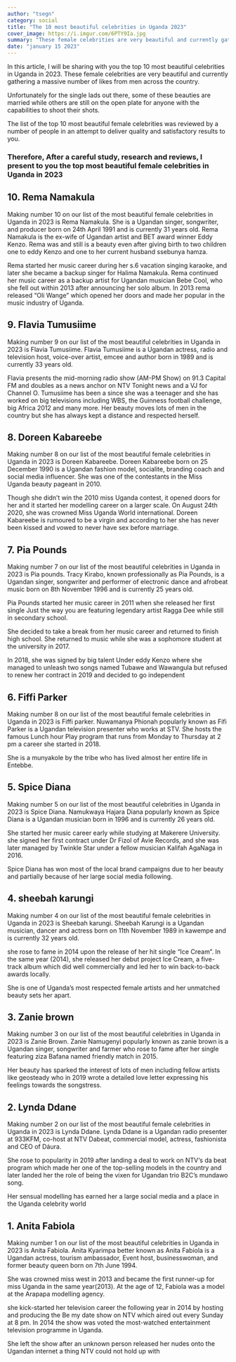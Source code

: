 ```yaml
---
author: "tsegn"
category: social
title: "The 10 most beautiful celebrities in Uganda 2023"
cover_image: https://i.imgur.com/6PTY9Ia.jpg
summary: "These female celebrities are very beautiful and currently gathering a massive number of likes"
date: "january 15 2023"
---
```


In this article, I will be sharing with you the top 10 most beautiful celebrities in Uganda in 2023. These female celebrities are very beautiful and currently gathering a massive number of likes from men across the country.

Unfortunately for the single lads out there, some of these beauties are married while others are still on the open plate for anyone with the capabilities to shoot their shots.

<AdsComponent />


The list of the top 10 most beautiful female celebrities was reviewed by a number of people in an attempt to deliver quality and satisfactory results to you.

### Therefore, After a careful study, research and reviews, I present to you the top most beautiful female celebrities in Uganda in 2023

## 10. Rema Namakula

Making number 10 on our list of the most beautiful female celebrities in Uganda in 2023 is Rema Namakula. She is a Ugandan singer, songwriter, and producer born on 24th April 1991 and is currently 31 years old. Rema Namakula is the ex-wife of Ugandan artist and BET award winner Eddy Kenzo. Rema was and still is a beauty even after giving birth to two children one to eddy Kenzo and one to her current husband ssebunya hamza.

Rema started her music career during her s.6 vacation singing karaoke, and later she became a backup singer for Halima Namakula. Rema continued her music career as a backup artist for Ugandan musician Bebe Cool, who she fell out within 2013 after announcing her solo album. In 2013 rema released “Oli Wange” which opened her doors and made her popular in the music industry of Uganda.

## 9. Flavia Tumusiime

Making number 9 on our list of the most beautiful celebrities in Uganda in 2023 is Flavia Tumusiime. Flavia Tumusiime is a Ugandan actress, radio and television host, voice-over artist, emcee and author born in 1989 and is currently 33 years old.

Flavia presents the mid-morning radio show (AM-PM Show) on 91.3 Capital FM and doubles as a news anchor on NTV Tonight news and a VJ for Channel O. Tumusiime has been a since she was a teenager and she has worked on big televisions including WBS, the Guinness football challenge, big Africa 2012 and many more. Her beauty moves lots of men in the country but she has always kept a distance and respected herself.

<AdsComponent />


## 8. Doreen Kabareebe

Making number 8 on our list of the most beautiful female celebrities in Uganda in 2023 is Doreen Kabareebe. Doreen Kabareebe born on 25 December 1990 is a Ugandan fashion model, socialite, branding coach and social media influencer. She was one of the contestants in the Miss Uganda beauty pageant in 2010.

Though she didn’t win the 2010 miss Uganda contest, it opened doors for her and it started her modelling career on a larger scale. On August 24th 2020, she was crowned Miss Uganda World international. Doreen Kabareebe is rumoured to be a virgin and according to her she has never been kissed and vowed to never have sex before marriage.

## 7. Pia Pounds

Making number 7 on our list of the most beautiful celebrities in Uganda in 2023 is Pia pounds. Tracy Kirabo, known professionally as Pia Pounds, is a Ugandan singer, songwriter and performer of electronic dance and afrobeat music born on 8th November 1996 and is currently 25 years old.

Pia Pounds started her music career in 2011 when she released her first single Just the way you are featuring legendary artist Ragga Dee while still in secondary school.

She decided to take a break from her music career and returned to finish high school. She returned to music while she was a sophomore student at the university in 2017.

In 2018, she was signed by big talent Under eddy Kenzo where she managed to unleash two songs named Tubawe and Wawangula but refused to renew her contract in 2019 and decided to go independent

<AdsComponent />


## 6. Fiffi Parker

Making number 8 on our list of the most beautiful female celebrities in Uganda in 2023 is Fiffi parker. Nuwamanya Phionah popularly known as Fifi Parker is a Ugandan television presenter who works at STV. She hosts the famous Lunch hour Play program that runs from Monday to Thursday at 2 pm a career she started in 2018.

She is a munyakole by the tribe who has lived almost her entire life in Entebbe.

## 5. Spice Diana

Making number 5 on our list of the most beautiful celebrities in Uganda in 2023 is Spice Diana. Namukwaya Hajara Diana popularly known as Spice Diana is a Ugandan musician born in 1996 and is currently 26 years old.

She started her music career early while studying at Makerere University. she signed her first contract under Dr Fizol of Avie Records, and she was later managed by Twinkle Star under a fellow musician Kalifah AgaNaga in 2016.

Spice Diana has won most of the local brand campaigns due to her beauty and partially because of her large social media following.

<AdsComponent />


## 4. sheebah karungi

Making number 4 on our list of the most beautiful female celebrities in Uganda in 2023 is Sheebah karungi. Sheebah Karungi is a Ugandan musician, dancer and actress born on 11th November 1989 in kawempe and is currently 32 years old.

she rose to fame in 2014 upon the release of her hit single “Ice Cream”. In the same year (2014), she released her debut project Ice Cream, a five-track album which did well commercially and led her to win back-to-back awards locally.

She is one of Uganda’s most respected female artists and her unmatched beauty sets her apart.

## 3. Zanie brown

Making number 3 on our list of the most beautiful celebrities in Uganda in 2023 is Zanie Brown. Zanie Namugenyi popularly known as zanie brown is a Ugandan singer, songwriter and farmer who rose to fame after her single featuring ziza Bafana named friendly match in 2015.

Her beauty has sparked the interest of lots of men including fellow artists like geosteady who in 2019 wrote a detailed love letter expressing his feelings towards the songstress.

<AdsComponent />


## 2. Lynda Ddane

Making number 2 on our list of the most beautiful female celebrities in Uganda in 2023 is Lynda Ddane. Lynda Ddane is a Ugandan radio presenter at 933KFM, co-host at NTV Dabeat, commercial model, actress, fashionista and CEO of Dáura.

She rose to popularity in 2019 after landing a deal to work on NTV‘s da beat program which made her one of the top-selling models in the country and later landed her the role of being the vixen for Ugandan trio B2C’s mundawo song.

Her sensual modelling has earned her a large social media and a place in the Uganda celebrity world

## 1. Anita Fabiola

Making number 1 on our list of the most beautiful celebrities in Uganda in 2023 is Anita Fabiola. Anita Kyarimpa better known as Anita Fabiola is a Ugandan actress, tourism ambassador, Event host, businesswoman, and former beauty queen born on 7th June 1994.

She was crowned miss west in 2013 and became the first runner-up for miss Uganda in the same year(2013). At the age of 12, Fabiola was a model at the Arapapa modelling agency.

she kick-started her television career the following year in 2014 by hosting and producing the Be my date show on NTV which aired out every Sunday at 8 pm. In 2014 the show was voted the most-watched entertainment television programme in Uganda.

She left the show after an unknown person released her nudes onto the Ugandan internet a thing NTV could not hold up with
